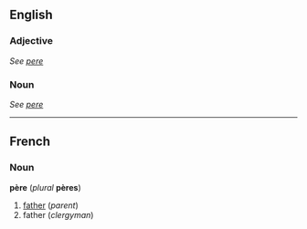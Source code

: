==English==
===Adjective===
''See [[pere]]''

===Noun===
''See [[pere]]''

----
==French==
===Noun===
'''père''' (''plural'' '''pères''')

#[[father]] (''parent'')
#father (''clergyman'')